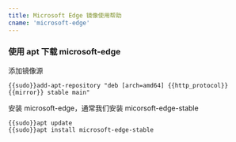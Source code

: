 ```yaml
---
title: Microsoft Edge 镜像使用帮助
cname: 'microsoft-edge'
---
```


### 使用 apt 下载 microsoft-edge

添加镜像源

<CodeBlock>

```
{{sudo}}add-apt-repository "deb [arch=amd64] {{http_protocol}}{{mirror}} stable main"
```

</CodeBlock>

安装 microsoft-edge，通常我们安装 micorsoft-edge-stable

<CodeBlock>

```
{{sudo}}apt update
{{sudo}}apt install microsoft-edge-stable
```

</CodeBlock>